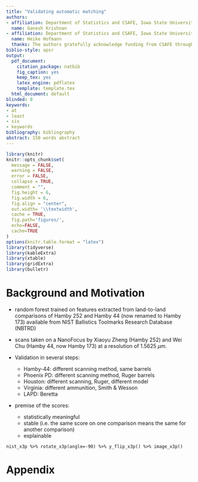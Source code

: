 ```yaml
---
title: "Validating automatic matching"
authors:
- affiliation: Department of Statistics and CSAFE, Iowa State University 
  name: Ganesh Krishnan
- affiliation: Department of Statistics and CSAFE, Iowa State University 
  name: Heike Hofmann
  thanks: The authors gratefully acknowledge funding from CSAFE through cooperative agreement \# 70NANB15H176 between NIST and Iowa State University. 
biblio-style: apsr
output:
  pdf_document:
    citation_package: natbib
    fig_caption: yes
    keep_tex: yes
    latex_engine: pdflatex
    template: template.tex
  html_document: default
blinded: 0
keywords:
- at 
- least
- six
- keywords
bibliography: bibliography
abstract: 150 words abstract 
---
```



\newcommand{\hh}[1]{{\textcolor{orange}{#1}}}
\newcommand{\gk}[1]{{\textcolor{blue}{#1}}}
\newcommand{\cited}[1]{{\textcolor{red}{#1}}}
\setlength\parindent{0pt}



\tableofcontents
\newpage
```r
library(knitr)
knitr::opts_chunk$set(
  message = FALSE,
  warning = FALSE,
  error = FALSE, 
  collapse = TRUE,
  comment = "",
  fig.height = 6,
  fig.width = 6,
  fig.align = "center",
  out.width= '\\textwidth',
  cache = TRUE,
  fig.path='figures/',
  echo=FALSE,
  cache=TRUE
)
options(knitr.table.format = "latex")
library(tidyverse)
library(kableExtra)
library(xtable)
library(gridExtra)
library(bulletr)
```

# Background and Motivation



- random forest \citep{aoas} trained on features extracted from land-to-land comparisons of Hamby 252 and Hamby 44 (now renamed to Hamby 173) available from NIST Ballistics Toolmarks Research Database (NBTRD) \citep{nist}
- scans taken on a NanoFocus  by Xiaoyu Zheng (Hamby 252) and Wei Chu (Hamby 44, now Hamby 173) at a resolution of 1.5625 $\mu m$. 

- Validation in several steps:
  - Hamby-44: different scanning method, same barrels
  - Phoenix PD: different scanning method, Ruger barrels
  - Houston: different scanning, Ruger, different model
  - Virginia: different ammunition, Smith & Wesson
  - LAPD: Beretta

- premise of the scores:
  - statistically meaningful
  - stable (i.e. the same score on one comparison means the same for another comparison)
  - explainable


```
nist_x3p %>% rotate_x3p(angle=-90) %>% y_flip_x3p() %>% image_x3p()
```
# Appendix
\begin{appendix}




\end{appendix}